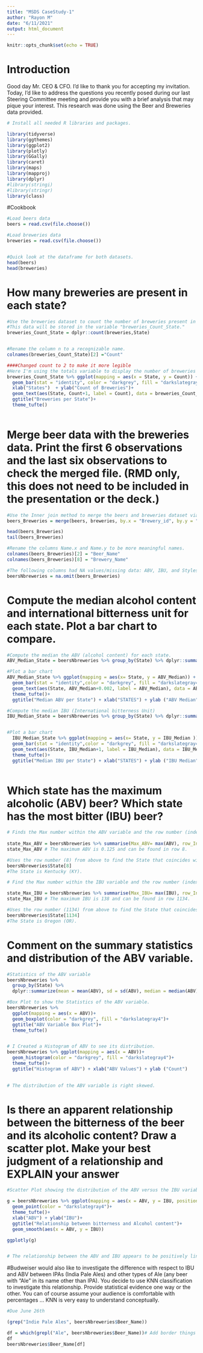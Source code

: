 ```yaml
---
title: "MSDS CaseStudy-1"
author: "Rayon M"
date: "6/11/2021"
output: html_document
---
```


```r
knitr::opts_chunk$set(echo = TRUE)
```


# Introduction

Good day Mr. CEO & CFO. I'd like to thank you for accepting my invitation. Today, I'd like to address the questions you recently posed during our last Steering Committee meeting and provide you with a brief analysis that may pique your interest. This research was done using the Beer and Breweries data provided. 


```r

# Install all needed R libraries and packages.

library(tidyverse)
library(ggthemes)
library(ggplot2)
library(plotly)
library(GGally)
library(caret)
library(maps)
library(mapproj)
library(dplyr)
#library(stringi)
#library(stringr)
library(class)

```

#Cookbook

```r

#Load beers data
beers = read.csv(file.choose())

#Load breweries data
breweries = read.csv(file.choose())


#Quick look at the dataframe for both datasets.
head(beers)
head(breweries)

```

# How many breweries are present in each state?

```r

#Use the breweries dataset to count the number of breweries present in each State.
#This data will be stored in the variable "breweries_Count_State."
breweries_Count_State = dplyr::count(breweries,State)


#Rename the column n to a recognizable name.
colnames(breweries_Count_State)[2] ="Count"

####Changed count to 2 to make it more legible
#Here I'm using the totals variable to display the number of breweries per State.
breweries_Count_State %>% ggplot(mapping = aes(x = State, y = Count)) +
  geom_bar(stat = "identity", color = "darkgrey", fill = "darkslategray4" )+
  xlab("States")  + ylab("Count of Breweries")+
  geom_text(aes(State, Count+1, label = Count), data = breweries_Count_State)+
  ggtitle("Breweries per State")+
  theme_tufte()
 
```

# Merge beer data with the breweries data. Print the first 6 observations and the last six observations to check the merged file.  (RMD only, this does not need to be included in the presentation or the deck.)

```r
#Use the Inner join method to merge the beers and breweries dataset via the Brew_ID and Brewery_ID
beers_Breweries = merge(beers, breweries, by.x = "Brewery_id", by.y = "Brew_ID")

head(beers_Breweries)
tail(beers_Breweries)

#Rename the columns Name.x and Name.y to be more meaningful names.
colnames(beers_Breweries)[2] = "Beer_Name"
colnames(beers_Breweries)[8] = "Brewery_Name"

#The following columns had NA values/missing data: ABV, IBU, and Styles(these were blank and Not N/A). To Tidy the data, we excluded those values from the dataset. We do not have a way to find those data points at this time. 
beersNbreweries = na.omit(beers_Breweries)

```

# Compute the median alcohol content and international bitterness unit for each state. Plot a bar chart to compare.

```r

#Compute the median the ABV (alcohol content) for each state.
ABV_Median_State = beersNbreweries %>% group_by(State) %>% dplyr::summarize(ABV_Median = median(ABV), count = n())

#Plot a bar chart
ABV_Median_State %>% ggplot(mapping = aes(x= State, y = ABV_Median)) +
  geom_bar(stat = "identity",color = "darkgrey", fill = "darkslategray4")+
  geom_text(aes(State, ABV_Median+0.002, label = ABV_Median), data = ABV_Median_State, size=2.3)+ 
  theme_tufte()+
  ggtitle("Median ABV per State") + xlab("STATES") + ylab ("ABV Median")

#Compute the median IBU (International bitterness Unit)
IBU_Median_State = beersNbreweries %>% group_by(State) %>% dplyr::summarize(IBU_Median = median(IBU), count= n())


#Plot a bar chart
  IBU_Median_State %>% ggplot(mapping = aes(x= State, y = IBU_Median )) +
  geom_bar(stat = "identity",color = "darkgrey", fill = "darkslategray4")+ 
  geom_text(aes(State, IBU_Median+1, label = IBU_Median), data = IBU_Median_State, size=4)+
  theme_tufte()+
  ggtitle("Median IBU per State") + xlab("STATES") + ylab ("IBU Median")
  
```
# Which state has the maximum alcoholic (ABV) beer? Which state has the most bitter (IBU) beer?

```r
# Finds the Max number within the ABV variable and the row number (index) in which the maximum ABV number may be found.
 
state_Max_ABV = beersNbreweries %>% summarise(Max_ABV= max(ABV), row_Index = which.max(ABV))
state_Max_ABV # The maximum ABV is 0.125 and can be found in row 8.

#Uses the row number (8) from above to find the State that coincides with the maximum ABV. 
beersNbreweries$State[8]
#The State is Kentucky (KY).

# Find the Max number within the IBU variable and the row number (index) in which the maximum IBU number may be found.

state_Max_IBU = beersNbreweries %>% summarise(Max_IBU= max(IBU), row_Index = which.max(IBU))
state_Max_IBU # The maximum IBU is 138 and can be found in row 1134.

#Uses the row number (1134) from above to find the State that coincides with the maximum IBU.
beersNbreweries$State[1134]
#The State is Oregon (OR).

```

# Comment on the summary statistics and distribution of the ABV variable.

```r

#Statistics of the ABV variable
beersNbreweries %>%
  group_by(State) %>%
  dplyr::summarize(mean = mean(ABV), sd = sd(ABV), median = median(ABV), range = max(ABV)- min(ABV), IQR = IQR(ABV), count = n())

#Box Plot to show the Statistics of the ABV variable.
beersNbreweries %>% 
  ggplot(mapping = aes(x = ABV))+
  geom_boxplot(color = "darkgrey", fill = "darkslategray4")+
  ggtitle("ABV Variable Box Plot")+
  theme_tufte()


# I Created a Histogram of ABV to see its distribution.
beersNbreweries %>% ggplot(mapping = aes(x = ABV))+
  geom_histogram(color = "darkgrey", fill = "darkslategray4")+
  theme_tufte()+
  ggtitle("Histogram of ABV") + xlab("ABV Values") + ylab ("Count")
  

# The distribution of the ABV variable is right skewed.


```

# Is there an apparent relationship between the bitterness of the beer and its alcoholic content? Draw a scatter plot.  Make your best judgment of a relationship and EXPLAIN your answer

```r
#Scatter Plot showing the distribution of the ABV versus the IBU variables.

g = beersNbreweries %>% ggplot(mapping = aes(x = ABV, y = IBU, position ="jitter")) +
  geom_point(color = "darkslategray4")+
  theme_tufte()+
  xlab("ABV") + ylab("IBU")+
  ggtitle("Relationship between bitterness and Alcohol content")+
  geom_smooth(aes(x = ABV, y = IBU))

ggplotly(g)


# The relationship between the ABV and IBU appears to be positively linear. As the ABV increases we can see that IBU also increases. There is a cluster around the 0.050 ABV value, indicating that a great majority of beers try to stay near that number.In our data set most of the ABV data was below the 0.100 ABV value. There were only two beers that went above that number.However, the IBU values was not as high as expected given that the trend is linear. These two beers were in the States of Indiana and Kentucky. 


```

#Budweiser would also like to investigate the difference with respect to IBU and ABV between IPAs (India Pale Ales) and other types of Ale (any beer with “Ale” in its name other than IPA).  You decide to use KNN classification to investigate this relationship.  Provide statistical evidence one way or the other. You can of course assume your audience is comfortable with percentages … KNN is very easy to understand conceptually.


```r
#Due June 26th

(grep("Indie Pale Ales", beersNbreweries$Beer_Name))

df = which(grepl("Ale", beersNbreweries$Beer_Name))# Add border things or use ^ to get True "Ale" from the names.
df
beersNbreweries$Beer_Name[df]

```

